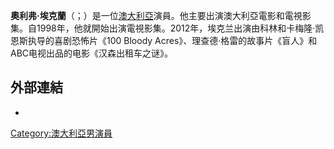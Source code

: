 {{BLP unsourced|time=2022-02-03T03:44:06+00:00}}
'''奧利弗·埃克蘭'''（{{lang-en|Oliver Ackland}}；{{bd|1979年|11月9日}}）是一位[[澳大利亞|澳大利亞]]演員。他主要出演澳大利亞電影和電視影集。自1998年，他就開始出演電視影集。2012年，埃克兰出演由科林和卡梅隆·凯恩斯执导的喜剧恐怖片《100 Bloody Acres》、理查德·格雷的故事片《盲人》和ABC电视出品的电影《汉森出租车之谜》。

== 外部連結 ==
*{{IMDb name|id=1027672|name=Oliver Ackland}}
[[Category:澳大利亞男演員|Category:澳大利亞男演員]]